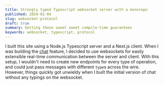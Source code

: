 ```yaml
---
title: Strongly typed Typescript websocket server with a monorepo
published: 2024-01-04
slug: websocket-protocol
draft: true
summary: Getting those sweet sweet compile-time guarantees
keywords: websocket, typescript, protocol
---
```


<PageTitle
  title="Strongly typed websocket protocol"
  subtitle=""
  published="2024-01-05"
/>

I built this site using a Node.js Typescript server and a Next.js client. When I
was building the [chat](/work#chat) feature, I decided to use websockets for
easily extensible real-time communication between the server and client. With
this setup, I wouldn't need to create new endpoints for every type of operation,
and could just pass messages with different `type`s across the wire. However,
things quickly got unwieldy when I built the initial version of chat without any
typings on the websocket.
